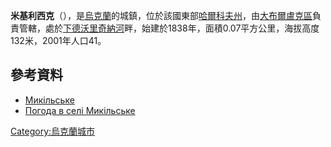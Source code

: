 {{coord|50|1|45|N|37|31|44|E|scale:100000_region:UA|display=title}}

'''米基利西克'''（{{lang-uk|Микільське}}），是[[烏克蘭|烏克蘭]]的城鎮，位於該國東部[[哈爾科夫州|哈爾科夫州]]，由[[大布爾盧克區|大布爾盧克區]]負責管轄，處於[[下德沃里奇納河|下德沃里奇納河]]畔，始建於1838年，面積0.07平方公里，海拔高度132米，2001年人口41。

==參考資料==
*[http://w1.c1.rada.gov.ua/pls/z7502/A005?rdat1=31.08.2011&rf7571=32672 Микільське]{{dead link|date=2018年4月 |bot=InternetArchiveBot |fix-attempted=yes }}
* [http://weather.in.ua/ua/har'kovskaja/15503 Погода в селі Микільське]{{Wayback|url=http://weather.in.ua/ua/har%27kovskaja/15503 |date=20160323015916 }}

{{Ukraine-geo-stub}}
[[Category:烏克蘭城市|Category:烏克蘭城市]]